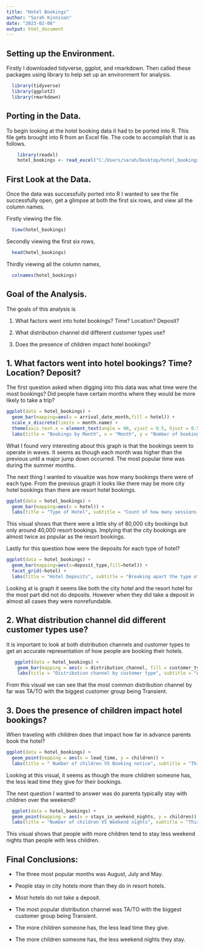 ---
title: "Hotel Bookings"
author: "Sarah Kinnison"
date: "2023-02-08"
output: html_document
---

## Setting up the Environment.

Firstly I downloaded tidyverse, ggplot, and rmarkdown. Then called these packages using library to help set up an environment for analysis.

```{r echo=TRUE,message=FALSE}
  library(tidyverse) 
  library(ggplot2) 
  library(rmarkdown) 
```

## Porting in the Data.

To begin looking at the hotel booking data it had to be ported into R. This file gets brought into R from an Excel file. The code to accomplish that is as follows.

```{r}
    library(readxl)
    hotel_bookings <- read_excel("C:/Users/sarah/Desktop/hotel_bookings.xlsx")
```

## First Look at the Data.

Once the data was successfully ported into R I wanted to see the file successfully open, get a glimpse at both the first six rows, and view all the column names.

Firstly viewing the file.

```{r, eval = FALSE}
  View(hotel_bookings)
```

Secondly viewing the first six rows,

```{r}
  head(hotel_bookings)
```

Thirdly viewing all the column names,

```{r}
  colnames(hotel_bookings)
```

## Goal of the Analysis.

The goals of this analysis is

1.  What factors went into hotel bookings? Time? Location? Deposit?

2.  What distribution channel did different customer types use?

3.  Does the presence of children impact hotel bookings? 

## 1. What factors went into hotel bookings? Time? Location? Deposit?

The first question asked when digging into this data was what time were the most bookings? Did people have certain months where they would be more likely to take a trip?
```{r, out.width = '110%', echo=TRUE}
ggplot(data = hotel_bookings) +
  geom_bar(mapping=aes(x = arrival_date_month,fill = hotel)) +
  scale_x_discrete(limits = month.name) + 
  theme(axis.text.x = element_text(angle = 90, vjust = 0.5, hjust = 0.5)) +
  labs(title = "Bookings by Month", x = "Month", y = "Number of bookings")
```
What I found very interesting about this graph is that the bookings seem to operate in waves. It seems as though each month was higher than the previous until a major jump down occurred. The most popular time was during the summer months. 


The next thing I wanted to visualize was how many bookings there were of each type. From the previous graph it looks like there may be more city hotel bookings than there are resort hotel bookings. 
```{r, out.width = '110%', echo=TRUE}
ggplot(data = hotel_bookings) +
  geom_bar(mapping=aes(x = hotel)) +
  labs(title = "Type of Hotel", subtitle = "Count of how many sessions at each hotel type.", x = "Type of hotel", y = "Number of bookings")
```
This visual shows that there were a little shy of 80,000 city bookings but only around 40,000 resort bookings. Implying that the city bookings are almost twice as popular as the resort bookings. 

Lastly for this question how were the deposits for each type of hotel?
```{r, out.width = '110%'}
ggplot(data = hotel_bookings) +
  geom_bar(mapping=aes(x=deposit_type,fill=hotel)) + 
  facet_grid(~hotel) +
  labs(title = "Hotel Deposits", subtitle = "Breaking apart the type of hotel and their deposits", x = "Deposit type", y = "Number of bookings")
```
Looking at is graph it seems like both the city hotel and the resort hotel for the most part did not do deposits. 
However when they did take a deposit in almost all cases they were nonrefundable. 

## 2. What distribution channel did different customer types use?
It is important to look at both distribution channels and customer types to get an accurate representation of how people are booking their hotels. 
```{r, out.width = '110%'}
   ggplot(data = hotel_bookings) +
    geom_bar(mapping = aes(x = distribution_channel, fill = customer_type)) + 
    labs(title = "Distribution channel by customer type", subtitle = "A comparison of the distibution channels against the customer types.", x = "Distribution channel", y = "Number of bookings")
```
From this visual we can see that the most common distribution channel by far was TA/TO with the biggest customer group being Transient. 

## 3. Does the presence of children impact hotel bookings? 
When traveling with children does that impact how far in advance parents book the hotel?
```{r, out.width = '110%'}
ggplot(data = hotel_bookings) + 
  geom_point(mapping = aes(x = lead_time, y = children)) +
  labs(title = " Number of children VS Booking notice", subtitle = "This compares how many children someone has to how far in advance they book.", x = "Lead time (Days)", y = "Number of Children")
```
Looking at this visual, it seems as though the more children someone has, the less lead time they give for their bookings. 

The next question I wanted to answer was do parents typically stay with children over the weekend?
```{r, out.width = '110%'}
  ggplot(data = hotel_bookings) +
  geom_point(mapping = aes(x = stays_in_weekend_nights, y = children)) +
  labs(title = "Number of children VS Weekend nights", subtitle = "This compares how many children someone has to if they stay over the weekend", x = "Number of weekend nights", y = "Number of Children")
```
This visual shows that people with more children tend to stay less weekend nights than people with less children. 


## Final Conclusions:

- The three most popular months was August, July and May. 

- People stay in city hotels more than they do in resort hotels. 

- Most hotels do not take a deposit.

- The most popular distribution channel was TA/TO with the biggest customer group being Transient. 

- The more children someone has, the less lead time they give. 

- The more children someone has, the less weekend nights they stay.
